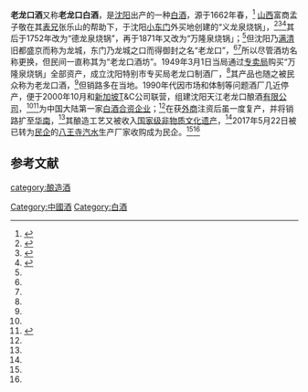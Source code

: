 {{Distinguish|老顺口酒}}
'''老龙口酒'''又称'''老龙口白酒'''，是[[沈阳|沈阳]]出产的一种[[中国烧酒|白酒]]，源于1662年春，<ref name=l1>{{cite web|url=https://www.sohu.com/a/300378665_124771 |title=老龙口“精酿”酒文化特色商业街区|language=Zh-hans|accessdate=2019年3月11日}}</ref> [[山西|山西]]富商孟子敬在其[[表兄|表兄]]张乐山的帮助下，于沈阳[[内治门|小东门]]外买地创建的“义龙泉烧锅」，<ref name=l0>{{cite web|url=http://www.ihchina.cn/Article/Index/detail?id=14590 |title=蒸馏酒传统酿造技艺（老龙口白酒传统酿造技艺）|language=Zh-hans|accessdate=2020年9月20日}}</ref><ref name=l2>{{cite web|url=https://news.sina.com.cn/o/2019-04-18/doc-ihvhiqax3670184.shtml|title=李秀实：一杯水酒 百年情怀|language=Zh-hans|accessdate=2019年4月18日}}</ref><ref name=l3>{{cite web|url=http://finance.sina.com.cn/chanjing/b/20050428/022141486.shtml |title=老龙口酒大举进军华南|language=Zh-hans|accessdate=2005年4月28日}}</ref>其后于1752年改为“德龙泉烧锅”，再于1871年又改为“万隆泉烧锅」；<ref name=l0/>但沈阳乃[[满清|满清]]旧都盛京而称为龙城，东门乃龙城之口而得御封之名“老龙口”，<ref name=l0/><ref name=l2/>所以尽管酒坊名称更换，但民间一直称其为“老龙口酒坊”。1949年3月1日当局通过[[专卖局|专卖局]]购买“万隆泉烧锅」全部资产，成立沈阳特别市专买局老龙口制酒厂，<ref name=l0/>其产品也随之被民众称为老龙口酒，<ref name=l2/>但销路多在当地。1990年代因市场和体制等问题酒厂几近停产，便于2000年10月和[[新加坡|新加坡]]T&C公司联营，组建沈阳天江老龙口酿酒[[有限公司|有限公司]]，<ref name=l0/><ref name=l4>{{cite web|url=http://news.syd.com.cn/system/2020/07/27/011858188.shtml |title=【辽宁相册】品牌的力量——老龙口|language=Zh-hans|accessdate=2020年7月27日}}</ref>为中国大陆第一家[[中国烧酒|白酒]][[中外合资经营企业|合资企业]]；<ref name=l3/>在获[[外商|外商]]注资后虽一度复产，并将销路扩至[[华南|华南]]，<ref name=l3/>其酿造工艺又被收入[[国家级非物质文化遗产|国家级非物质文化遗产]]，<ref name=l0/>2017年5月22日被已转为[[民企|民企]]的[[八王寺汽水|八王寺汽水]]生产厂家收购成为民企。<ref name=l1/><ref name=l2/>
==参考文献==
{{reflist}}
{{中華酒文化}}

[[category:酿造酒|category:酿造酒]]
[[Category:中國酒|Category:中國酒]]
[[Category:白酒|Category:白酒]]